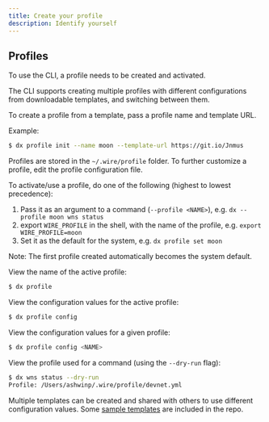 ```yaml
---
title: Create your profile
description: Identify yourself
---
```


## Profiles

To use the CLI, a profile needs to be created and activated.

The CLI supports creating multiple profiles with different configurations from downloadable templates, and switching between them.

To create a profile from a template, pass a profile name and template URL.

Example:

```bash
$ dx profile init --name moon --template-url https://git.io/Jnmus
```

Profiles are stored in the `~/.wire/profile` folder. To further customize a profile, edit the profile configuration file.

To activate/use a profile, do one of the following (highest to lowest precedence):

1. Pass it as an argument to a command (`--profile <NAME>`), e.g. `dx --profile moon wns status`
2. export `WIRE_PROFILE` in the shell, with the name of the profile, e.g. `export WIRE_PROFILE=moon`
3. Set it as the default for the system, e.g. `dx profile set moon`

Note: The first profile created automatically becomes the system default.

View the name of the active profile:

```bash
$ dx profile
```

View the configuration values for the active profile:

```bash
$ dx profile config
```

View the configuration values for a given profile:

```bash
$ dx profile config <NAME>
```

View the profile used for a command (using the `--dry-run` flag):

```bash
$ dx wns status --dry-run
Profile: /Users/ashwinp/.wire/profile/devnet.yml
```

Multiple templates can be created and shared with others to use different configuration values. Some [sample templates](https://github.com/dxos/cli/tree/main/packages/cli/profiles) are included in the repo.
